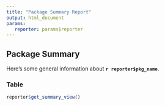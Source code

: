 ```yaml
---
title: "Package Summary Report"
output: html_document
params:
   reporter: params$reporter
---
```


## Package Summary

Here's some general information about **`r reporter$pkg_name`**. 

### Table

```r
reporter$get_summary_view()
```
